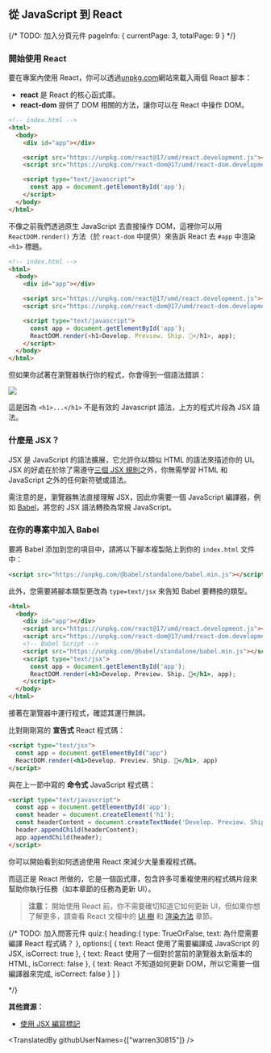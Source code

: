## 從 JavaScript 到 React

{/*
    TODO: 加入分頁元件
    pageInfo: {
        currentPage: 3,
        totalPage: 9
    }
*/}

### 開始使用 React

要在專案內使用 React，你可以透過<a href="https://unpkg.com/" target="_blank">unpkg.com</a>網站來載入兩個 React 腳本：

- **react** 是 React 的核心函式庫。
- **react-dom** 提供了 DOM 相關的方法，讓你可以在 React 中操作 DOM。

```html
<!-- index.html -->
<html>
  <body>
    <div id="app"></div>

    <script src="https://unpkg.com/react@17/umd/react.development.js"></script>
    <script src="https://unpkg.com/react-dom@17/umd/react-dom.development.js"></script>

    <script type="text/javascript">
      const app = document.getElementById('app');
    </script>
  </body>
</html>
```

不像之前我們透過原生 JavaScript 去直接操作 DOM，這裡你可以用 `ReactDOM.render()` 方法（於 `react-dom` 中提供）來告訴 React 去 `#app` 中渲染 `<h1>` 標題。

```html
<!-- index.html -->
<html>
  <body>
    <div id="app"></div>

    <script src="https://unpkg.com/react@17/umd/react.development.js"></script>
    <script src="https://unpkg.com/react-dom@17/umd/react-dom.development.js"></script>

    <script type="text/javascript">
      const app = document.getElementById('app');
      ReactDOM.render(<h1>Develop. Preview. Ship. 🚀</h1>, app);
    </script>
  </body>
</html>
```

但如果你試著在瀏覽器執行你的程式，你會得到一個語法錯誤：

![](https://nextjs.org/static/images/learn/foundations/error.png)

這是因為 `<h1>...</h1>` 不是有效的 Javascript 語法，上方的程式片段為 JSX 語法。

### 什麼是 JSX？

JSX 是 JavaScript 的語法擴展，它允許你以類似 HTML 的語法來描述你的 UI。JSX 的好處在於除了需遵守<a href="https://beta.reactjs.org/learn/writing-markup-with-jsx#the-rules-of-jsx" target="_blank">三個 JSX 規則</a>之外，你無需學習 HTML 和 JavaScript 之外的任何新符號或語法。

需注意的是，瀏覽器無法直接理解 JSX，因此你需要一個 JavaScript 編譯器，例如 <a href="https://babeljs.io/" target="_blank">Babel</a>，將您的 JSX 語法轉換為常規 JavaScript。

### 在你的專案中加入 Babel

要將 Babel 添加到您的項目中，請將以下腳本複製貼上到你的 `index.html` 文件中：

```html
<script src="https://unpkg.com/@babel/standalone/babel.min.js"></script>
```

此外，您需要將腳本類型更改為 `type=text/jsx` 來告知 Babel 要轉換的類型。

```html
<html>
  <body>
    <div id="app"></div>
    <script src="https://unpkg.com/react@17/umd/react.development.js"></script>
    <script src="https://unpkg.com/react-dom@17/umd/react-dom.development.js"></script>
    <!-- Babel Script -->
    <script src="https://unpkg.com/@babel/standalone/babel.min.js"></script>
    <script type="text/jsx">
      const app = document.getElementById('app');
      ReactDOM.render(<h1>Develop. Preview. Ship. 🚀</h1>, app);
    </script>
  </body>
</html>
```

接著在瀏覽器中運行程式，確認其運行無誤。

比對剛剛寫的 **宣告式** React 程式碼：

```html
<script type="text/jsx">
  const app = document.getElementById("app")
  ReactDOM.render(<h1>Develop. Preview. Ship. 🚀</h1>, app)
</script>
```

與在上一節中寫的 **命令式** JavaScript 程式碼：

```html
<script type="text/javascript">
  const app = document.getElementById('app');
  const header = document.createElement('h1');
  const headerContent = document.createTextNode('Develop. Preview. Ship. 🚀');
  header.appendChild(headerContent);
  app.appendChild(header);
</script>
```

你可以開始看到如何透過使用 React 來減少大量重複程式碼。

而這正是 React 所做的，它是一個函式庫，包含許多可重複使用的程式碼片段來幫助你執行任務（如本章節的任務為更新 UI）。

> **注意：** 開始使用 React 前，你不需要確切知道它如何更新 UI，但如果你想了解更多，請查看 React 文檔中的 [UI 樹](https://beta.reactjs.org/learn/preserving-and-resetting-state#the-ui-tree") 和 [渲染方法](https://beta.reactjs.org/apis/react-dom/render) 章節。

{/*
    TODO: 加入問答元件
    quiz:{
        heading:{
            type: TrueOrFalse,
            text: 為什麼需要編譯 React 程式碼？
        },
        options:[
            {
                text: React 使用了需要編譯成 JavaScript 的 JSX,
                isCorrect: true
            },
            {
                text: React 使用了一個對於當前的瀏覽器太新版本的 HTML,
                isCorrect: false
            },
            {
                text: React 不知道如何更新 DOM，所以它需要一個編譯器來完成,
                isCorrect: false
            }
        ]
    }

*/}

**其他資源：**

- <a href="https://beta.reactjs.org/learn/writing-markup-with-jsx" target="_blank">使用 JSX 編寫標記</a>

<TranslatedBy githubUserNames={["warren30815"]} />
